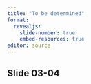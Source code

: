 ```yaml
---
title: "To be determined"
format: 
  revealjs:
    slide-number: true
    embed-resources: true
editor: source
---
```


## Slide 03-04

::: notes

:::

